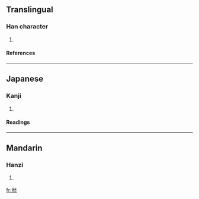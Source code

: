 ==Translingual==
===Han character===
{{Han char|rn=27|rad=厂|as=12|sn=14|four=|canj=一木木戈 (MDDI)}}
# {{defn|Han}}
====References====
{{Han ref|kx=0162.441|dkj=03016|hdz=80007.190|uh=53AF|ud=21423}}
----
==Japanese==
===Kanji===
{{ja-kanji|grade=|rs=厂12}}
# {{defn|Japanese}} 
====Readings====
{{ja-readings|on=[[れき]] (reki)|kun=[[こよみ]] (koyomi)}}
----
==Mandarin==
===Hanzi===
{{cmn-hanzi|pin=[[lì]] ([[li4]])|wg=li<sup>4</sup>}}
# {{defn|Mandarin}}

[[fr:厯]]